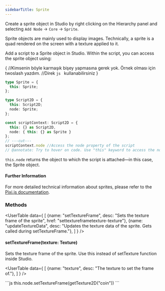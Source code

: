 ```yaml
---
sidebarTitle: Sprite
---
```



<ScriptHeader
    title="Sprite"
    extendsClass="PIXI.Sprite"
    extendsClassLink="https://pixijs.download/dev/docs/scene.CullingMixinConstructor.html"
    implementsClass="StudioObject2D"
    implementsClassLink="/studio-docs/scripting/objects/studioObject2D"
/>

Create a sprite object in Studio by right clicking on the Hierarchy panel and selecting `Add Node` -> `Core` -> `Sprite`.

Sprite objects are mainly used to display images. Technically, a sprite is a quad rendered on the screen with a texture applied to it.

Add a script to a Sprite object in Studio. Within the script, you can access the sprite object using:

{
//Kimsenin böyle karmaşık bişey yapmasına gerek yok. Örnek olması için twoslash yazdım.
//Direk ```js ``` kullanabilirsiniz
}
```ts twoslash
type Sprite = {
  this: Sprite;
};

type Script2D = {
  this: Script2D;
  node: Sprite;
};

const scriptContext: Script2D = {
  this: {} as Script2D,
  node: { this: {} as Sprite }
};
// ---cut---
scriptContext.node //Access the node property of the script
// @annotate: Try to hover on code. Use "this" keyword to access the node property inside the script.
```

`this.node` returns the object to which the script is attached—in this case, the Sprite object.

#### Further Information
For more detailed technical information about sprites, please refer to the [Pixi.js documentation](https://pixijs.download/dev/docs/scene.Sprite.html).

### Methods

<UserTable data={
    [
        {name: "setTextureFrame", desc: "Sets the texture frame of the sprite", href: "settextureframetexture-texture"},
        {name: "updateTextureData", desc: "Updates the texture data of the sprite. Gets called during setTextureFrame."},
    ]
} />

#### setTextureFrame(texture: Texture)

Sets the texture frame of the sprite. Use this instead of setTexture function inside Studio.

<InnerHeader title="Parameters"/>

<UserTable data={
    [
        {name: "texture", desc: "The texture to set the frame of."},
    ]
} />

<InnerHeader title="Example Usage"/>
```js 
this.node.setTextureFrame(getTexture2D("coin")) 
```